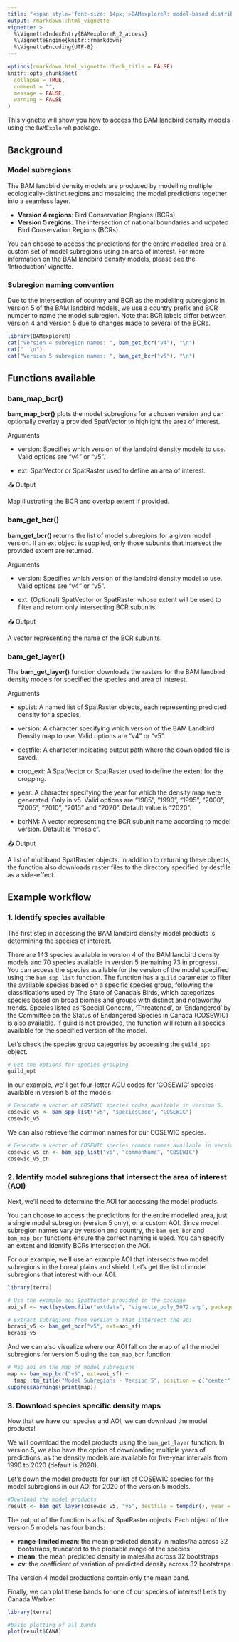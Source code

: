 ```yaml
---
title: "<span style='font-size: 14px;'>BAMexploreR: model-based distribution, abundance, and habitat associations of boreal birds</span><br><strong>Model Access</strong>"
output: rmarkdown::html_vignette
vignette: >
  %\VignetteIndexEntry{BAMexploreR_2_access}
  %\VignetteEngine{knitr::rmarkdown}
  %\VignetteEncoding{UTF-8}
---
```


```r
options(rmarkdown.html_vignette.check_title = FALSE)
knitr::opts_chunk$set(
  collapse = TRUE,
  comment = "",
  message = FALSE,
  warning = FALSE
)
```


This vignette will show you how to access the BAM landbird density models using the `BAMExploreR` package. 

## Background

### Model subregions
The BAM landbird density models are produced by modelling multiple ecologically-distinct regions and mosaicing the model predictions together into a seamless layer.

- **Version 4 regions**: Bird Conservation Regions (BCRs).
- **Version 5 regions**: The intersection of national boundaries and udpated Bird Conservation Regions (BCRs).

You can choose to access the predictions for the entire modelled area or a custom set of model subregions using an area of interest. For more information on the BAM landbird density models, please see the 'Introduction' vignette.

### Subregion naming convention
Due to the intersection of country and BCR as the modelling subregions in version 5 of the BAM landbird models, we use a country prefix and BCR number to name the model subregion. Note that BCR labels differ between version 4 and version 5 due to changes made to several of the BCRs.

```r
library(BAMexploreR)
cat("Version 4 subregion names: ", bam_get_bcr("v4"), "\n")
cat("  \n")
cat("Version 5 subregion names: ", bam_get_bcr("v5"), "\n")

```
## Functions available

### bam_map_bcr()

**bam_map_bcr()** plots the model subregions for a chosen version and can optionally overlay a provided SpatVector to highlight the area of interest.

Arguments

- version: Specifies which version of the landbird density models to use. Valid options are "v4" or "v5".

- ext: SpatVector or SpatRaster used to define an area of interest.


📤 Output

Map illustrating the BCR and overlap extent if provided.


### bam_get_bcr()

**bam_get_bcr()** returns the list of model subregions for a given model version. If an ext object is supplied, only those subunits that intersect the provided extent are returned.

Arguments

- version: Specifies which version of the landbird density model to use. Valid options are "v4" or "v5".

- ext: (Optional) SpatVector or SpatRaster whose extent will be used to filter and return only intersecting BCR subunits.


📤 Output

A vector representing the name of the BCR subunits. 


### bam_get_layer()

The **bam_get_layer()** function downloads the rasters for the BAM landbird density models for specified the species and area of interest.

Arguments

- spList: A named list of SpatRaster objects, each representing predicted density for a species.

- version: A character specifying which version of the BAM Landbird Density map to use. Valid options are "v4" or "v5".

- destfile: A character indicating output path where the downloaded file is saved.

- crop_ext: A SpatVector or SpatRaster used to define the extent for the cropping.

- year: A character specifying the year for which the density map were generated. Only in v5. Valid options are "1985", "1990", "1995", "2000", "2005", "2010", "2015" and "2020". Default value is "2020".

- bcrNM: A vector representing the BCR subunit name according to model version. Default is "mosaic".


📤 Output

A list of multiband SpatRaster objects. In addition to returning these objects, the function also downloads raster files to the directory specified by destfile as a side-effect.

## Example workflow

### 1. Identify species available

The first step in accessing the BAM landbird density model products is determining the species of interest.

There are 143 species available in version 4 of the BAM landbird density models and 70 species available in version 5 (remaining 73 in progress). You can access the species available for the version of the model specified using the `bam_spp_list` function. The function has a `guild` parameter to filter the available species based on a specific species group, following the classifications used by The State of Canada's Birds, which categorizes species based on broad biomes and groups with distinct and noteworthy trends. Species listed as 'Special Concern', 'Threatened', or 'Endangered' by the Committee on the Status of Endangered Species in Canada (COSEWIC) is also available. If guild is not provided, the function will return all species available for the specified version of the model.

Let's check the species group categories by accessing the `guild_opt` object.

```r
# Get the options for species grouping
guild_opt
```
In our example, we'll get four-letter AOU codes for 'COSEWIC' species available in version 5 of the models.

```r
# Generate a vector of COSEWIC species codes available in version 5. 
cosewic_v5 <- bam_spp_list("v5", "speciesCode", "COSEWIC")
cosewic_v5
```

We can also retrieve the common names for our COSEWIC species.

```r
# Generate a vector of COSEWIC species common names available in version 5. 
cosewic_v5_cn <- bam_spp_list("v5", "commonName", "COSEWIC")
cosewic_v5_cn
```

### 2. Identify model subregions that intersect the area of interest (AOI)

Next, we'll need to determine the AOI for accessing the model products. 

You can choose to access the predictions for the entire modelled area, just a single model subregion (version 5 only), or a custom AOI. Since model subregion names vary by version and country, the `bam_get_bcr` and `bam_map_bcr` functions ensure the correct naming is used. You can specify an extent and identify BCRs intersection the AOI.

For our example, we'll use an example AOI that intersects two model subregions in the boreal plains and shield. Let's get the list of model subregions that interest with our AOI.

```r
library(terra)

# Use the example aoi SpatVector provided in the package
aoi_sf <- vect(system.file("extdata", "vignette_poly_5072.shp", package = "BAMexploreR"))

# Extract subregions from version 5 that intersect the aoi
bcraoi_v5 <- bam_get_bcr("v5", ext=aoi_sf) 
bcraoi_v5
```

And we can also visualize where our AOI fall on the map of all the model subregions for version 5 using the `bam_map_bcr` function.

```r
# Map aoi on the map of model subregions
map <- bam_map_bcr("v5", ext=aoi_sf) +
  tmap::tm_title("Model Subregions - Version 5", position = c("center", "top"))
suppressWarnings(print(map))
```

### 3. Download species specific density maps

Now that we have our species and AOI, we can download the model products!

We will download the model products using the `bam_get_layer` function. In version 5, we also have the option of downloading multiple years of predictions, as the density models are available for five-year intervals from 1990 to 2020 (default is 2020). 

Let's down the model products for our list of COSEWIC species for the model subregions in our AOI for 2020 of the version 5 models.

```r
#Download the model products
result <- bam_get_layer(cosewic_v5, "v5", destfile = tempdir(), year = "2020", bcrNM=bcraoi_v5)
```

The output of the function is a list of SpatRaster objects. Each object of the version 5 models has four bands:

- **range-limited mean**: the mean predicted density in males/ha across 32 bootstraps, truncated to the probable range of the species
- **mean**: the mean predicted density in males/ha across 32 bootstraps
- **cv**: the coefficient of variation of predicted density across 32 bootstraps

The version 4 model productions contain only the mean band.

Finally, we can plot these bands for one of our species of interest! Let's try Canada Warbler.

```r
library(terra)

#basic plotting of all bands
plot(result$CAWA)
```
